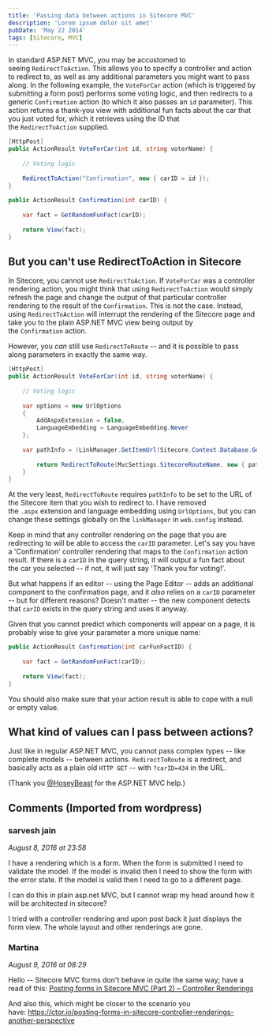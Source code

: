 ```yaml
---
title: 'Passing data between actions in Sitecore MVC'
description: 'Lorem ipsum dolor sit amet'
pubDate: 'May 22 2014'
tags: [Sitecore, MVC]
---
```


In standard ASP.NET MVC, you may be accustomed to seeing `RedirectToAction`. This allows you to specify a controller and action to redirect to, as well as any additional parameters you might want to pass along. In the following example, the `VoteForCar` action (which is triggered by submitting a form post) performs some voting logic, and then redirects to a generic `Confirmation` action (to which it also passes an `id` parameter). This action returns a thank-you view with additional fun facts about the car that you just voted for, which it retrieves using the ID that the `RedirectToAction` supplied.

```csharp
[HttpPost]
public ActionResult VoteForCar(int id, string voterName) {
     
    // Voting logic
 
    RedirectToAction("Confirmation", new { carID = id });
}
 
public ActionResult Confirmation(int carID) {
 
    var fact = GetRandomFunFact(carID);
 
    return View(fact);
}
```

## But you can't use RedirectToAction in Sitecore

In Sitecore, you cannot use `RedirectToAction`. If `VoteForCar` was a controller rendering action, you might think that using `RedirectToAction` would simply refresh the page and change the output of that particular controller rendering to the result of the `Confirmation`. This is not the case. Instead, using `RedirectToAction` will interrupt the rendering of the Sitecore page and take you to the plain ASP.NET MVC view being output by the `Confirmation` action.

However, you *can* still use `RedirectToRoute` -- and it is possible to pass along parameters in exactly the same way.

```csharp
[HttpPost]
public ActionResult VoteForCar(int id, string voterName) {
     
    // Voting logic
 
    var options = new UrlOptions
    {
        AddAspxExtension = false,
        LanguageEmbedding = LanguageEmbedding.Never
    };
 
    var pathInfo = (LinkManager.GetItemUrl(Sitecore.Context.Database.GetItem(new ID("{81B81009-4C09-4D31-88A0-4486A7FE35E0}")), options));
 
        return RedirectToRoute(MvcSettings.SitecoreRouteName, new { pathInfo = pathInfo.TrimStart(new char[] { '/' }), carID = id });
    }
}
```

At the very least, `RedirectToRoute` requires `pathInfo` to be set to the URL of the Sitecore item that you wish to redirect to. I have removed the `.aspx` extension and language embedding using `UrlOptions`, but you can change these settings globally on the `linkManager` in `web.config` instead.

Keep in mind that any controller rendering on the page that you are redirecting to will be able to access the `carID` parameter. Let's say you have a 'Confirmation' controller rendering that maps to the `Confirmation` action result. If there is a `carID` in the query string, it will output a fun fact about the car you selected -- if not, it will just say 'Thank you for voting!'.

But what happens if an editor -- using the Page Editor -- adds an additional component to the confirmation page, and it *also* relies on a `carID` parameter -- but for different reasons? Doesn't matter -- the new component detects that `carID` exists in the query string and uses it anyway.

Given that you cannot predict which components will appear on a page, it is probably wise to give your parameter a more unique name:

```csharp
public ActionResult Confirmation(int carFunFactID) {
 
    var fact = GetRandomFunFact(carID);
 
    return View(fact);
}
```

You should also make sure that your action result is able to cope with a null or empty value.

## What kind of values can I pass between actions?

Just like in regular ASP.NET MVC, you cannot pass complex types -- like complete models -- between actions. `RedirectToRoute` is a redirect, and basically acts as a plain old `HTTP GET` -- with `?carID=434` in the URL.

(Thank you [@HoseyBeast](https://twitter.com/HoseyBeast) for the ASP.NET MVC help.)

<div class="comments">

## Comments (Imported from wordpress)

### sarvesh jain

_August 8, 2016 at 23:58_

I have a rendering which is a form. When the form is submitted I need to validate the model. If the model is invalid then I need to show the form with the error state. If the model is valid then I need to go to a different page.

I can do this in plain asp.net MVC, but I cannot wrap my head around how it will be architected in sitecore?

I tried with a controller rendering and upon post back it just displays the form view. The whole layout and other renderings are gone.

### Martina

_August 9, 2016 at 08:29_

Hello -- Sitecore MVC forms don't behave in quite the same way; have a read of this: [Posting forms in Sitecore MVC (Part 2) – Controller Renderings](posting-forms-in-sitecore-mvc-part-2-controller-renderings)

And also this, which might be closer to the scenario you have: https://ctor.io/posting-forms-in-sitecore-controller-renderings-another-perspective

</div>
